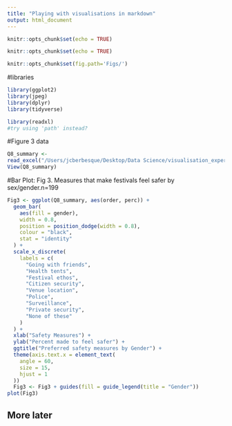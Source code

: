 ```yaml
---
title: "Playing with visualisations in markdown"
output: html_document
---
```


```r
knitr::opts_chunk$set(echo = TRUE)
```

```r
knitr::opts_chunk$set(echo = TRUE)
```
```r
knitr::opts_chunk$set(fig.path='Figs/')
```

#libraries
```r
library(ggplot2)
library(jpeg)
library(dplyr)
library(tidyverse)

library(readxl)
#try using 'path' instead?


```
#Figure 3 data
```r

Q8_summary <-
read_excel("/Users/jcberbesque/Desktop/Data Science/visualisation_experiments/Q8_summary.xlsx")
View(Q8_summary) 
```
#Bar Plot: Fig 3. Measures that make festivals feel safer by sex/gender.n=199
```r
Fig3 <- ggplot(Q8_summary, aes(order, perc)) +
  geom_bar(
    aes(fill = gender),
    width = 0.8,
    position = position_dodge(width = 0.8),
    colour = "black",
    stat = "identity"
  ) +
  scale_x_discrete(
    labels = c(
      "Going with friends",
      "Health tents",
      "Festival ethos",
      "Citizen security",
      "Venue location",
      "Police",
      "Surveillance",
      "Private security",
      "None of these"
    )
  ) +
  xlab("Safety Measures") +
  ylab("Percent made to feel safer") +
  ggtitle("Preferred safety measures by Gender") +
  theme(axis.text.x = element_text(
    angle = 60,
    size = 15,
    hjust = 1
  ))
  Fig3 <- Fig3 + guides(fill = guide_legend(title = "Gender"))
plot(Fig3)
```

## More later




